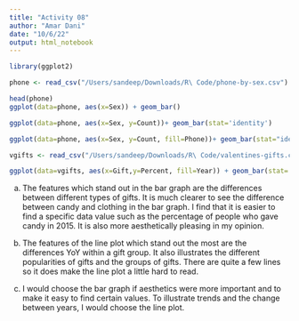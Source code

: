 ```yaml
---
title: "Activity 08"
author: "Amar Dani"
date: "10/6/22"
output: html_notebook
---
```

```r
library(ggplot2)
```
```r
phone <- read_csv("/Users/sandeep/Downloads/R\ Code/phone-by-sex.csv")
```
```r
head(phone)
ggplot(data=phone, aes(x=Sex)) + geom_bar()
```

```r
ggplot(data=phone, aes(x=Sex, y=Count))+ geom_bar(stat='identity')
```
```r
ggplot(data=phone, aes(x=Sex, y=Count, fill=Phone))+ geom_bar(stat="identity", position="dodge") + scale_fill_manual(values=c('#02A9F7', '#01303F'))
```
```r
vgifts <- read_csv("/Users/sandeep/Downloads/R\ Code/valentines-gifts.csv")
```
```r
ggplot(data=vgifts, aes(x=Gift,y=Percent, fill=Year)) + geom_bar(stat='identity', position='dodge') + scale_fill_manual(values=c('#CE4441','#65015D','#FF7BD3')) + labs(x='Valentine Day Gift', y='Percentage of people giving the gift') + theme(axis.text.x = element_text(angle=60,vjust=0.5,size=12))
```
a. The features which stand out in the bar graph are the differences between different types of gifts. It is much clearer to see the difference between candy and clothing in the bar graph. I find that it is easier to find a specific data value such as the percentage of people who gave candy in 2015. It is also more aesthetically pleasing in my opinion.

b. The features of the line plot which stand out the most are the differences YoY within a gift group. It also illustrates the different popularities of gifts and the groups of gifts. There are quite a few lines so it does make the line plot a little hard to read.

c. I would choose the bar graph if aesthetics were more important and to make it easy to find certain values. To illustrate trends and the change between years, I would choose the line plot. 